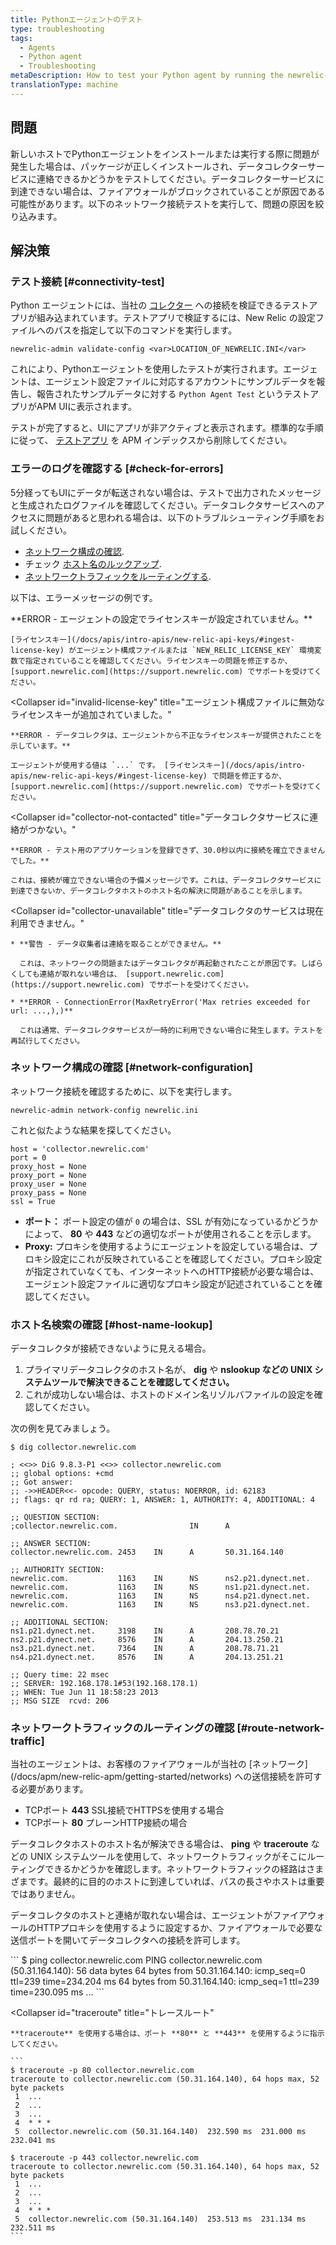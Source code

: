 ```yaml
---
title: Pythonエージェントのテスト
type: troubleshooting
tags:
  - Agents
  - Python agent
  - Troubleshooting
metaDescription: How to test your Python agent by running the newrelic-admin validate-config (config file location) command.
translationType: machine
---
```


## 問題

新しいホストでPythonエージェントをインストールまたは実行する際に問題が発生した場合は、パッケージが正しくインストールされ、データコレクターサービスに連絡できるかどうかをテストしてください。データコレクターサービスに到達できない場合は、ファイアウォールがブロックされていることが原因である可能性があります。以下のネットワーク接続テストを実行して、問題の原因を絞り込みます。

## 解決策

### テスト接続 [#connectivity-test]

Python エージェントには、当社の [コレクター](/docs/accounts-partnerships/education/getting-started-new-relic/glossary#collector) への接続を検証できるテストアプリが組み込まれています。テストアプリで検証するには、New Relic の設定ファイルへのパスを指定して以下のコマンドを実行します。

```
newrelic-admin validate-config <var>LOCATION_OF_NEWRELIC.INI</var>
```

これにより、Pythonエージェントを使用したテストが実行されます。エージェントは、エージェント設定ファイルに対応するアカウントにサンプルデータを報告し、報告されたサンプルデータに対する `Python Agent Test` というテストアプリがAPM UIに表示されます。

テストが完了すると、UIにアプリが非アクティブと表示されます。標準的な手順に従って、 [テストアプリ](/docs/apm/new-relic-apm/maintenance/remove-applications-servers) を APM インデックスから削除してください。

### エラーのログを確認する [#check-for-errors]

5分経ってもUIにデータが転送されない場合は、テストで出力されたメッセージと生成されたログファイルを確認してください。データコレクタサービスへのアクセスに問題があると思われる場合は、以下のトラブルシューティング手順をお試しください。

* [ネットワーク構成の確認](/docs/agents/python-agent/installation-configuration/testing-python-agent#network-configuration).
* チェック [ホスト名のルックアップ](/docs/agents/python-agent/installation-configuration/testing-python-agent#host-name-lookup).
* [ネットワークトラフィックをルーティングする](/docs/agents/python-agent/installation-configuration/testing-python-agent#network-traffic-routing).

以下は、エラーメッセージの例です。

<CollapserGroup>
  <Collapser
    id="license-key-not-added"
    title="エージェント構成ファイルにライセンスキーが追加されていませんでした。"
  >
    **ERROR - エージェントの設定でライセンスキーが設定されていません。**

    [ライセンスキー](/docs/apis/intro-apis/new-relic-api-keys/#ingest-license-key) がエージェント構成ファイルまたは `NEW_RELIC_LICENSE_KEY` 環境変数で指定されていることを確認してください。ライセンスキーの問題を修正するか、 [support.newrelic.com](https://support.newrelic.com) でサポートを受けてください。
  </Collapser>

  <Collapser
    id="invalid-license-key"
    title="エージェント構成ファイルに無効なライセンスキーが追加されていました。"
  >
    **ERROR - データコレクタは、エージェントから不正なライセンスキーが提供されたことを示しています。**

    エージェントが使用する値は `...` です。 [ライセンスキー](/docs/apis/intro-apis/new-relic-api-keys/#ingest-license-key) で問題を修正するか、 [support.newrelic.com](https://support.newrelic.com) でサポートを受けてください。
  </Collapser>

  <Collapser
    id="collector-not-contacted"
    title="データコレクタサービスに連絡がつかない。"
  >
    **ERROR - テスト用のアプリケーションを登録できず、30.0秒以内に接続を確立できませんでした。**

    これは、接続が確立できない場合の予備メッセージです。これは、データコレクタサービスに到達できないか、データコレクタホストのホスト名の解決に問題があることを示します。
  </Collapser>

  <Collapser
    id="collector-unavailable"
    title="データコレクタのサービスは現在利用できません。"
  >
    * **警告 - データ収集者は連絡を取ることができません。**

      これは、ネットワークの問題またはデータコレクタが再起動されたことが原因です。しばらくしても連絡が取れない場合は、 [support.newrelic.com](https://support.newrelic.com) でサポートを受けてください。

    * **ERROR - ConnectionError(MaxRetryError('Max retries exceeded for url: ...,),)**

      これは通常、データコレクタサービスが一時的に利用できない場合に発生します。テストを再試行してください。
  </Collapser>
</CollapserGroup>

### ネットワーク構成の確認 [#network-configuration]

ネットワーク接続を確認するために、以下を実行します。

```
newrelic-admin network-config newrelic.ini
```

これと似たような結果を探してください。

```
host = 'collector.newrelic.com'
port = 0
proxy_host = None
proxy_port = None
proxy_user = None
proxy_pass = None
ssl = True
```

* **ポート：** ポート設定の値が `0` の場合は、SSL が有効になっているかどうかによって、 **80** や **443** などの適切なポートが使用されることを示します。
* **Proxy:** プロキシを使用するようにエージェントを設定している場合は、プロキシ設定にこれが反映されていることを確認してください。プロキシ設定が指定されていなくても、インターネットへのHTTP接続が必要な場合は、エージェント設定ファイルに適切なプロキシ設定が記述されていることを確認してください。

### ホスト名検索の確認 [#host-name-lookup]

データコレクタが接続できないように見える場合。

1. プライマリデータコレクタのホスト名が、 **dig** や **nslookup などの UNIX システムツールで解決できることを確認してください。**
2. これが成功しない場合は、ホストのドメイン名リゾルバファイルの設定を確認してください。

次の例を見てみましょう。

```
$ dig collector.newrelic.com

; <<>> DiG 9.8.3-P1 <<>> collector.newrelic.com
;; global options: +cmd
;; Got answer:
;; ->>HEADER<<- opcode: QUERY, status: NOERROR, id: 62183
;; flags: qr rd ra; QUERY: 1, ANSWER: 1, AUTHORITY: 4, ADDITIONAL: 4

;; QUESTION SECTION:
;collector.newrelic.com.                IN      A

;; ANSWER SECTION:
collector.newrelic.com. 2453    IN      A       50.31.164.140

;; AUTHORITY SECTION:
newrelic.com.           1163    IN      NS      ns2.p21.dynect.net.
newrelic.com.           1163    IN      NS      ns1.p21.dynect.net.
newrelic.com.           1163    IN      NS      ns4.p21.dynect.net.
newrelic.com.           1163    IN      NS      ns3.p21.dynect.net.

;; ADDITIONAL SECTION:
ns1.p21.dynect.net.     3198    IN      A       208.78.70.21
ns2.p21.dynect.net.     8576    IN      A       204.13.250.21
ns3.p21.dynect.net.     7364    IN      A       208.78.71.21
ns4.p21.dynect.net.     8576    IN      A       204.13.251.21

;; Query time: 22 msec
;; SERVER: 192.168.178.1#53(192.168.178.1)
;; WHEN: Tue Jun 11 18:58:23 2013
;; MSG SIZE  rcvd: 206
```

### ネットワークトラフィックのルーティングの確認 [#route-network-traffic]

<Callout variant="important">
  当社のエージェントは、お客様のファイアウォールが当社の [ネットワーク](/docs/apm/new-relic-apm/getting-started/networks) への送信接続を許可する必要があります。

  * TCPポート **443** SSL接続でHTTPSを使用する場合
  * TCPポート **80** プレーンHTTP接続の場合
</Callout>

データコレクタホストのホスト名が解決できる場合は、 **ping** や **traceroute** などの UNIX システムツールを使用して、ネットワークトラフィックがそこにルーティングできるかどうかを確認します。ネットワークトラフィックの経路はさまざまです。最終的に目的のホストに到達していれば、パスの長さやホストは重要ではありません。

データコレクタのホストと連絡が取れない場合は、エージェントがファイアウォールのHTTPプロキシを使用するように設定するか、ファイアウォールで必要な送信ポートを開いてデータコレクタへの接続を許可します。

<CollapserGroup>
  <Collapser
    id="ping"
    title="Ping"
  >
    ```
    $ ping collector.newrelic.com
    PING collector.newrelic.com (50.31.164.140): 56 data bytes
    64 bytes from 50.31.164.140: icmp_seq=0 ttl=239 time=234.204 ms
    64 bytes from 50.31.164.140: icmp_seq=1 ttl=239 time=230.095 ms
    ...
    ```
  </Collapser>

  <Collapser
    id="traceroute"
    title="トレースルート"
  >
    **traceroute** を使用する場合は、ポート **80** と **443** を使用するように指示してください。

    ```
    $ traceroute -p 80 collector.newrelic.com
    traceroute to collector.newrelic.com (50.31.164.140), 64 hops max, 52 byte packets
     1  ...
     2  ...
     3  ...
     4  * * *
     5  collector.newrelic.com (50.31.164.140)  232.590 ms  231.000 ms  232.041 ms

    $ traceroute -p 443 collector.newrelic.com
    traceroute to collector.newrelic.com (50.31.164.140), 64 hops max, 52 byte packets
     1  ...
     2  ...
     3  ...
     4  * * *
     5  collector.newrelic.com (50.31.164.140)  253.513 ms  231.134 ms  232.511 ms
    ```
  </Collapser>
</CollapserGroup>
